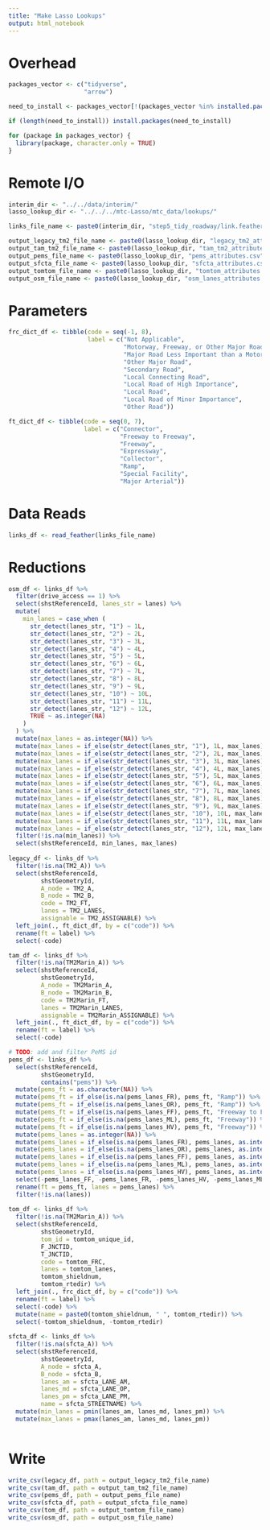 ```yaml
---
title: "Make Lasso Lookups"
output: html_notebook
---
```


# Overhead
```r
packages_vector <- c("tidyverse",
                     "arrow")

need_to_install <- packages_vector[!(packages_vector %in% installed.packages()[,"Package"])]

if (length(need_to_install)) install.packages(need_to_install)

for (package in packages_vector) {
  library(package, character.only = TRUE)
}

```

# Remote I/O
```r
interim_dir <- "../../data/interim/"
lasso_lookup_dir <- "../../../mtc-Lasso/mtc_data/lookups/"

links_file_name <- paste0(interim_dir, "step5_tidy_roadway/link.feather")

output_legacy_tm2_file_name <- paste0(lasso_lookup_dir, "legacy_tm2_attributes.csv")
output_tam_tm2_file_name <- paste0(lasso_lookup_dir, "tam_tm2_attributes.csv")
output_pems_file_name <- paste0(lasso_lookup_dir, "pems_attributes.csv")
output_sfcta_file_name <- paste0(lasso_lookup_dir, "sfcta_attributes.csv")
output_tomtom_file_name <- paste0(lasso_lookup_dir, "tomtom_attributes.csv")
output_osm_file_name <- paste0(lasso_lookup_dir, "osm_lanes_attributes.csv")
```

# Parameters
```r
frc_dict_df <- tibble(code = seq(-1, 8),
                      label = c("Not Applicable",
                                "Motorway, Freeway, or Other Major Road",
                                "Major Road Less Important than a Motorway",
                                "Other Major Road",
                                "Secondary Road",
                                "Local Connecting Road",
                                "Local Road of High Importance",
                                "Local Road",
                                "Local Road of Minor Importance",
                                "Other Road"))

ft_dict_df <- tibble(code = seq(0, 7),
                     label = c("Connector",
                               "Freeway to Freeway",
                               "Freeway",
                               "Expressway",
                               "Collector",
                               "Ramp",
                               "Special Facility",
                               "Major Arterial"))
```


# Data Reads
```r
links_df <- read_feather(links_file_name)
```

# Reductions 
```r
osm_df <- links_df %>%
  filter(drive_access == 1) %>%
  select(shstReferenceId, lanes_str = lanes) %>%
  mutate(
    min_lanes = case_when (
      str_detect(lanes_str, "1") ~ 1L,
      str_detect(lanes_str, "2") ~ 2L,
      str_detect(lanes_str, "3") ~ 3L,
      str_detect(lanes_str, "4") ~ 4L,
      str_detect(lanes_str, "5") ~ 5L,
      str_detect(lanes_str, "6") ~ 6L,
      str_detect(lanes_str, "7") ~ 7L,
      str_detect(lanes_str, "8") ~ 8L,
      str_detect(lanes_str, "9") ~ 9L,
      str_detect(lanes_str, "10") ~ 10L,
      str_detect(lanes_str, "11") ~ 11L,
      str_detect(lanes_str, "12") ~ 12L,
      TRUE ~ as.integer(NA)
    )
  ) %>%
  mutate(max_lanes = as.integer(NA)) %>%
  mutate(max_lanes = if_else(str_detect(lanes_str, "1"), 1L, max_lanes)) %>%
  mutate(max_lanes = if_else(str_detect(lanes_str, "2"), 2L, max_lanes)) %>%
  mutate(max_lanes = if_else(str_detect(lanes_str, "3"), 3L, max_lanes)) %>%
  mutate(max_lanes = if_else(str_detect(lanes_str, "4"), 4L, max_lanes)) %>%
  mutate(max_lanes = if_else(str_detect(lanes_str, "5"), 5L, max_lanes)) %>%
  mutate(max_lanes = if_else(str_detect(lanes_str, "6"), 6L, max_lanes)) %>%
  mutate(max_lanes = if_else(str_detect(lanes_str, "7"), 7L, max_lanes)) %>%
  mutate(max_lanes = if_else(str_detect(lanes_str, "8"), 8L, max_lanes)) %>%
  mutate(max_lanes = if_else(str_detect(lanes_str, "9"), 9L, max_lanes)) %>%
  mutate(max_lanes = if_else(str_detect(lanes_str, "10"), 10L, max_lanes)) %>%
  mutate(max_lanes = if_else(str_detect(lanes_str, "11"), 11L, max_lanes)) %>%
  mutate(max_lanes = if_else(str_detect(lanes_str, "12"), 12L, max_lanes)) %>%
  filter(!is.na(min_lanes)) %>%
  select(shstReferenceId, min_lanes, max_lanes)
  
legacy_df <- links_df %>%
  filter(!is.na(TM2_A)) %>%
  select(shstReferenceId, 
         shstGeometryId,
         A_node = TM2_A,
         B_node = TM2_B,
         code = TM2_FT,
         lanes = TM2_LANES,
         assignable = TM2_ASSIGNABLE) %>%
  left_join(., ft_dict_df, by = c("code")) %>%
  rename(ft = label) %>%
  select(-code)

tam_df <- links_df %>%
  filter(!is.na(TM2Marin_A)) %>%
  select(shstReferenceId, 
         shstGeometryId,
         A_node = TM2Marin_A,
         B_node = TM2Marin_B,
         code = TM2Marin_FT,
         lanes = TM2Marin_LANES,
         assignable = TM2Marin_ASSIGNABLE) %>%
  left_join(., ft_dict_df, by = c("code")) %>%
  rename(ft = label) %>%
  select(-code)

# TODO: add and filter PeMS id 
pems_df <- links_df %>%
  select(shstReferenceId,
         shstGeometryId,
         contains("pems")) %>%
  mutate(pems_ft = as.character(NA)) %>%
  mutate(pems_ft = if_else(is.na(pems_lanes_FR), pems_ft, "Ramp")) %>%
  mutate(pems_ft = if_else(is.na(pems_lanes_OR), pems_ft, "Ramp")) %>%
  mutate(pems_ft = if_else(is.na(pems_lanes_FF), pems_ft, "Freeway to Freeway")) %>%
  mutate(pems_ft = if_else(is.na(pems_lanes_ML), pems_ft, "Freeway")) %>%
  mutate(pems_ft = if_else(is.na(pems_lanes_HV), pems_ft, "Freeway")) %>%
  mutate(pems_lanes = as.integer(NA)) %>%
  mutate(pems_lanes = if_else(is.na(pems_lanes_FR), pems_lanes, as.integer(pems_lanes_FR))) %>%
  mutate(pems_lanes = if_else(is.na(pems_lanes_OR), pems_lanes, as.integer(pems_lanes_OR))) %>%
  mutate(pems_lanes = if_else(is.na(pems_lanes_FF), pems_lanes, as.integer(pems_lanes_FF))) %>%
  mutate(pems_lanes = if_else(is.na(pems_lanes_ML), pems_lanes, as.integer(pems_lanes_ML))) %>%
  mutate(pems_lanes = if_else(is.na(pems_lanes_HV), pems_lanes, as.integer(pems_lanes_HV) + pems_lanes)) %>%
  select(-pems_lanes_FF, -pems_lanes_FR, -pems_lanes_HV, -pems_lanes_ML, -pems_lanes_OR) %>%
  rename(ft = pems_ft, lanes = pems_lanes) %>%
  filter(!is.na(lanes))
  
tom_df <- links_df %>%
  filter(!is.na(TM2Marin_A)) %>%
  select(shstReferenceId, 
         shstGeometryId,
         tom_id = tomtom_unique_id,
         F_JNCTID,
         T_JNCTID,
         code = tomtom_FRC,
         lanes = tomtom_lanes,
         tomtom_shieldnum,
         tomtom_rtedir) %>%
  left_join(., frc_dict_df, by = c("code")) %>%
  rename(ft = label) %>%
  select(-code) %>%
  mutate(name = paste0(tomtom_shieldnum, " ", tomtom_rtedir)) %>%
  select(-tomtom_shieldnum, -tomtom_rtedir)
  
sfcta_df <- links_df %>%
  filter(!is.na(sfcta_A)) %>%
  select(shstReferenceId, 
         shstGeometryId,
         A_node = sfcta_A,
         B_node = sfcta_B,
         lanes_am = sfcta_LANE_AM,
         lanes_md = sfcta_LANE_OP,
         lanes_pm = sfcta_LANE_PM,
         name = sfcta_STREETNAME) %>%
  mutate(min_lanes = pmin(lanes_am, lanes_md, lanes_pm)) %>%
  mutate(max_lanes = pmax(lanes_am, lanes_md, lanes_pm))
  
```

# Write
```r
write_csv(legacy_df, path = output_legacy_tm2_file_name)
write_csv(tam_df, path = output_tam_tm2_file_name)
write_csv(pems_df, path = output_pems_file_name)
write_csv(sfcta_df, path = output_sfcta_file_name)
write_csv(tom_df, path = output_tomtom_file_name)
write_csv(osm_df, path = output_osm_file_name)
```


